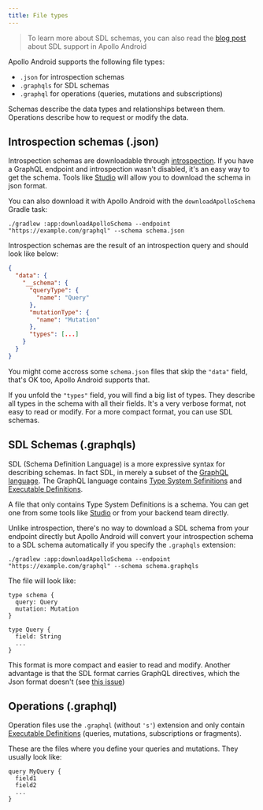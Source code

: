 ```yaml
---
title: File types
---
```


> To learn more about SDL schemas, you can also read the [blog post](https://www.apollographql.com/blog/frontend/sdl-support-in-apollo-android/) about SDL support in Apollo Android

Apollo Android supports the following file types:

* `.json` for introspection schemas
* `.graphqls` for SDL schemas
* `.graphql` for operations (queries, mutations and subscriptions)

Schemas describe the data types and relationships between them. Operations describe how to request or modify the data.

## Introspection schemas (.json)

Introspection schemas are downloadable through [introspection](https://graphql.org/learn/introspection/). If you have a GraphQL endpoint and introspection wasn't disabled, it's an easy way to get the schema. Tools like [Studio](https://www.apollographql.com/docs/studio/) will allow you to download the schema in json format.

You can also download it with Apollo Android with the `downloadApolloSchema` Gradle task:

```
./gradlew :app:downloadApolloSchema --endpoint "https://example.com/graphql" --schema schema.json
```

Introspection schemas are the result of an introspection query and should look like below:

```json:title=schema.json
{
  "data": {
    "__schema": {
      "queryType": {
        "name": "Query"
      },
      "mutationType": {
        "name": "Mutation"
      },
      "types": [...]
    }
  }
}
```

You might come accross some `schema.json` files that skip the `"data"` field, that's OK too, Apollo Android supports that.

If you unfold the `"types"` field, you will find a big list of types. They describe all types in the schema with all their fields. It's a very verbose format, not easy to read or modify. For a more compact format, you can use SDL schemas.


## SDL Schemas (.graphqls)

SDL (Schema Definition Language) is a more expressive syntax for describing schemas. In fact SDL, in merely a subset of the [GraphQL language](https://spec.graphql.org/draft/#sec-Appendix-Grammar-Summary). The GraphQL language contains [Type System Sefinitions](https://spec.graphql.org/draft/#TypeSystemDefinitionOrExtension) and [Executable Definitions](https://spec.graphql.org/draft/#ExecutableDefinition).

A file that only contains Type System Definitions is a schema. You can get one from some tools like [Studio](https://www.apollographql.com/docs/studio/) or from your backend team directly.

Unlike introspection, there's no way to download a SDL schema from your endpoint directly but Apollo Android will convert your introspection schema to a SDL schema automatically if you specify the `.graphqls` extension:


```
./gradlew :app:downloadApolloSchema --endpoint "https://example.com/graphql" --schema schema.graphqls
```

The file will look like:

```graphql:title=schema.graphqls
type schema {
  query: Query
  mutation: Mutation
}

type Query {
  field: String
  ...
}
```

This format is more compact and easier to read and modify. Another advantage is that the SDL format carries GraphQL directives, which the Json format doesn't (see [this issue](https://github.com/graphql/graphql-spec/issues/300))

## Operations (.graphql)

Operation files use the `.graphql` (without `'s'`) extension and only contain [Executable Definitions](https://spec.graphql.org/draft/#ExecutableDefinition) (queries, mutations, subscriptions or fragments).

These are the files where you define your queries and mutations. They usually look like:

```
query MyQuery {
  field1
  field2
  ...
}
```

